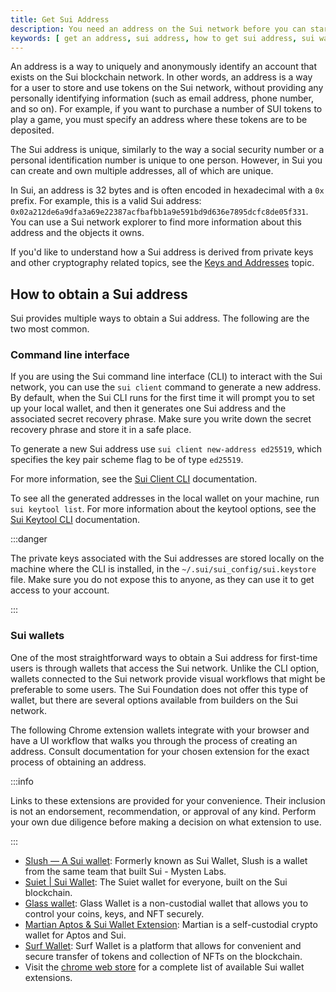 ```yaml
---
title: Get Sui Address
description: You need an address on the Sui network before you can start trading NFTs, purchase SUI tokens, or perform other transactions.
keywords: [ get an address, sui address, how to get sui address, sui wallets, slush, suiet, glass wallet, martian extension, surf wallet, private keys ]
---
```


An address is a way to uniquely and anonymously identify an account that exists on the Sui blockchain network. In other words, an address is a way for a user to store and use tokens on the Sui network, without providing any personally identifying information (such as email address, phone number, and so on). For example, if you want to purchase a number of SUI tokens to play a game, you must specify an address where these tokens are to be deposited.

The Sui address is unique, similarly to the way a social security number or a personal identification number is unique to one person. However, in Sui you can create and own multiple addresses, all of which are unique. 

In Sui, an address is 32 bytes and is often encoded in hexadecimal with a `0x` prefix. For example, this is a valid Sui address: `0x02a212de6a9dfa3a69e22387acfbafbb1a9e591bd9d636e7895dcfc8de05f331`. You can use a Sui network explorer to find more information about this address and the objects it owns.

If you'd like to understand how a Sui address is derived from private keys and other cryptography related topics, see the [Keys and Addresses](/concepts/cryptography/transaction-auth/keys-addresses.mdx) topic.

## How to obtain a Sui address

Sui provides multiple ways to obtain a Sui address. The following are the two most common. 

### Command line interface

If you are using the Sui command line interface (CLI) to interact with the Sui network, you can use the `sui client` command to generate a new address. By default, when the Sui CLI runs for the first time it will prompt you to set up your local wallet, and then it generates one Sui address and the associated secret recovery phrase. Make sure you write down the secret recovery phrase and store it in a safe place. 

To generate a new Sui address use `sui client new-address ed25519`, which specifies the key pair scheme flag to be of type `ed25519`.

For more information, see the [Sui Client CLI](../../../references/cli/client.mdx) documentation.

To see all the generated addresses in the local wallet on your machine, run `sui keytool list`. For more information about the keytool options, see the [Sui Keytool CLI](../../../references/cli/keytool.mdx) documentation.

:::danger

The private keys associated with the Sui addresses are stored locally on the machine where the CLI is installed, in the `~/.sui/sui_config/sui.keystore` file. Make sure you do not expose this to anyone, as they can use it to get access to your account.

:::

### Sui wallets

One of the most straightforward ways to obtain a Sui address for first-time users is through wallets that access the Sui network. Unlike the CLI option, wallets connected to the Sui network provide visual workflows that might be preferable to some users. The Sui Foundation does not offer this type of wallet, but there are several options available from builders on the Sui network. 

The following Chrome extension wallets integrate with your browser and have a UI workflow that walks you through the process of creating an address. Consult documentation for your chosen extension for the exact process of obtaining an address.

:::info

Links to these extensions are provided for your convenience. Their inclusion is not an endorsement, recommendation, or approval of any kind. Perform your own due diligence before making a decision on what extension to use.

:::

- [Slush — A Sui wallet](https://chromewebstore.google.com/detail/sui-wallet/opcgpfmipidbgpenhmajoajpbobppdil): Formerly known as Sui Wallet, Slush is a wallet from the same team that built Sui - Mysten Labs.
- [Suiet | Sui Wallet](https://chromewebstore.google.com/detail/suiet-sui-wallet/khpkpbbcccdmmclmpigdgddabeilkdpd): The Suiet wallet for everyone, built on the Sui blockchain. 
- [Glass wallet](https://chromewebstore.google.com/detail/glass-wallet-sui-wallet/loinekcabhlmhjjbocijdoimmejangoa): Glass Wallet is a non-custodial wallet that allows you to control your coins, keys, and NFT securely.
- [Martian Aptos & Sui Wallet Extension](https://chromewebstore.google.com/detail/martian-aptos-sui-wallet/efbglgofoippbgcjepnhiblaibcnclgk): Martian is a self-custodial crypto wallet for Aptos and Sui.
- [Surf Wallet](https://chromewebstore.google.com/detail/surf-wallet/emeeapjkbcbpbpgaagfchmcgglmebnen): Surf Wallet is a platform that allows for convenient and secure transfer of tokens and collection of NFTs on the blockchain.
- Visit the [chrome web store](https://chromewebstore.google.com/search/sui%20wallet) for a complete list of available Sui wallet extensions.